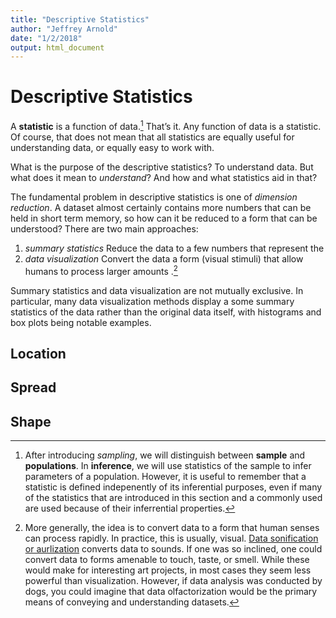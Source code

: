 ```yaml
---
title: "Descriptive Statistics"
author: "Jeffrey Arnold"
date: "1/2/2018"
output: html_document
---
```


# Descriptive Statistics

A **statistic** is a function of data.[^sample]
That's it. Any function of data is a statistic. 
Of course, that does not mean that all statistics are equally useful for understanding data, or equally easy to work with. 


[^sample]: After introducing *sampling*, we will distinguish between **sample** and **populations**.
  In **inference**, we will use statistics of the sample to infer parameters of a population.
  However, it is useful to remember that a statistic is defined indepenently of its inferential purposes,
  even if many of the statistics that are introduced in this section and a commonly used are 
  used because of their inferrential properties.

What is the purpose of the descriptive statistics? To understand data. 
But what does it mean to *understand*? And how and what statistics aid in that?

The fundamental problem in descriptive statistics is one of *dimension reduction*.
A dataset almost certainly contains more numbers that can be held in short term memory, so how can it be reduced to a form that can be understood?
There are two main approaches:

1. *summary statistics* Reduce the data to a few numbers that represent the 
2. *data visualization* Convert the data a form (visual stimuli) that allow humans to process larger amounts .[^senses]

[^senses]: More generally, the idea is to convert data to a form that human senses can process rapidly. In practice, this is usually,
  visual. [Data sonification or aurlization](https://en.wikipedia.org/wiki/Sonification) converts data to sounds.  If one was so inclined, one could
  convert data to forms amenable to touch, taste, or smell. While these would make for interesting art projects, in most cases they seem less
  powerful than visualization. However, if data analysis was conducted by dogs, you could imagine that data olfactorization would be the primary means
  of conveying and understanding datasets.

Summary statistics and data visualization are not mutually exclusive. In particular, many data visualization methods display 
a some summary statistics of the data rather than the original data itself, with histograms and box plots being notable examples.

    
## Location


## Spread


## Shape
